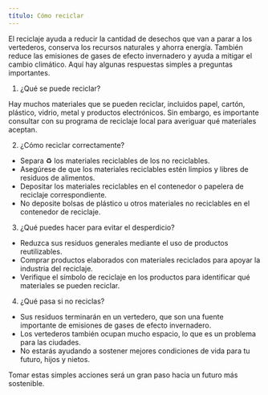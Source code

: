 ```yaml
---
título: Cómo reciclar
---
```


El reciclaje ayuda a reducir la cantidad de desechos que van a parar a los vertederos, conserva los recursos naturales y ahorra energía. También reduce las emisiones de gases de efecto invernadero y ayuda a mitigar el cambio climático. Aquí hay algunas respuestas simples a preguntas importantes.

1. ¿Qué se puede reciclar?

Hay muchos materiales que se pueden reciclar, incluidos papel, cartón, plástico, vidrio, metal y productos electrónicos. Sin embargo, es importante consultar con su programa de reciclaje local para averiguar qué materiales aceptan.

2. ¿Cómo reciclar correctamente?

- Separa ♻️ los materiales reciclables de los no reciclables.
- Asegúrese de que los materiales reciclables estén limpios y libres de residuos de alimentos.
- Depositar los materiales reciclables en el contenedor o papelera de reciclaje correspondiente.
- No deposite bolsas de plástico u otros materiales no reciclables en el contenedor de reciclaje.

3. ¿Qué puedes hacer para evitar el desperdicio?

- Reduzca sus residuos generales mediante el uso de productos reutilizables.
- Comprar productos elaborados con materiales reciclados para apoyar la industria del reciclaje.
- Verifique el símbolo de reciclaje en los productos para identificar qué materiales se pueden reciclar.

4. ¿Qué pasa si no reciclas?

- Sus residuos terminarán en un vertedero, que son una fuente importante de emisiones de gases de efecto invernadero.
- Los vertederos también ocupan mucho espacio, lo que es un problema para las ciudades.
- No estarás ayudando a sostener mejores condiciones de vida para tu futuro, hijos y nietos.

Tomar estas simples acciones será un gran paso hacia un futuro más sostenible.